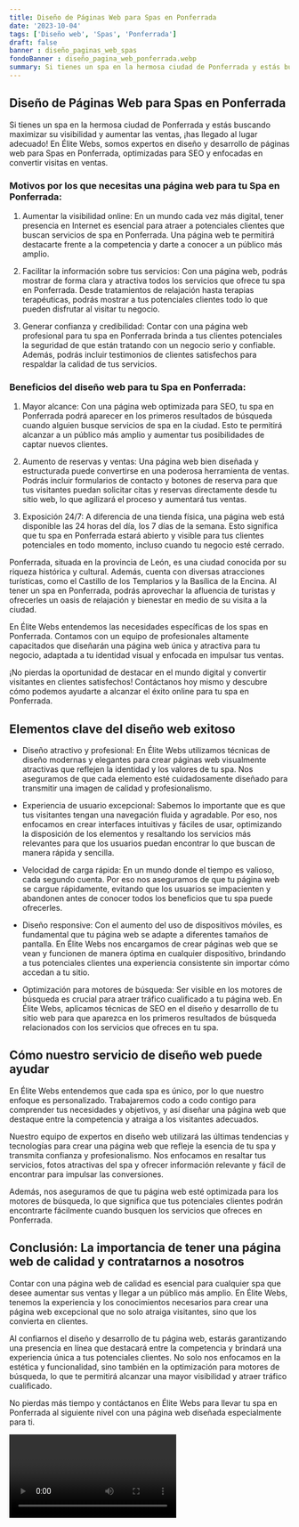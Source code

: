 ```yaml
---
title: Diseño de Páginas Web para Spas en Ponferrada
date: '2023-10-04'
tags: ['Diseño web', 'Spas', 'Ponferrada']
draft: false
banner : diseño_paginas_web_spas
fondoBanner : diseño_pagina_web_ponferrada.webp
summary: Si tienes un spa en la hermosa ciudad de Ponferrada y estás buscando maximizar su visibilidad y aumentar las ventas, ¡has llegado al lugar adecuado! En Élite Webs, somos expertos en diseño y desarrollo de páginas web para Spas en Ponferrada, optimizadas para SEO y enfocadas en convertir visitas en ventas.
---
```


## Diseño de Páginas Web para Spas en Ponferrada

Si tienes un spa en la hermosa ciudad de Ponferrada y estás buscando maximizar su visibilidad y aumentar las ventas, ¡has llegado al lugar adecuado! En Élite Webs, somos expertos en diseño y desarrollo de páginas web para Spas en Ponferrada, optimizadas para SEO y enfocadas en convertir visitas en ventas.

### Motivos por los que necesitas una página web para tu Spa en Ponferrada:

1. Aumentar la visibilidad online: En un mundo cada vez más digital, tener presencia en Internet es esencial para atraer a potenciales clientes que buscan servicios de spa en Ponferrada. Una página web te permitirá destacarte frente a la competencia y darte a conocer a un público más amplio.

2. Facilitar la información sobre tus servicios: Con una página web, podrás mostrar de forma clara y atractiva todos los servicios que ofrece tu spa en Ponferrada. Desde tratamientos de relajación hasta terapias terapéuticas, podrás mostrar a tus potenciales clientes todo lo que pueden disfrutar al visitar tu negocio.

3. Generar confianza y credibilidad: Contar con una página web profesional para tu spa en Ponferrada brinda a tus clientes potenciales la seguridad de que están tratando con un negocio serio y confiable. Además, podrás incluir testimonios de clientes satisfechos para respaldar la calidad de tus servicios.

### Beneficios del diseño web para tu Spa en Ponferrada:

1. Mayor alcance: Con una página web optimizada para SEO, tu spa en Ponferrada podrá aparecer en los primeros resultados de búsqueda cuando alguien busque servicios de spa en la ciudad. Esto te permitirá alcanzar a un público más amplio y aumentar tus posibilidades de captar nuevos clientes.

2. Aumento de reservas y ventas: Una página web bien diseñada y estructurada puede convertirse en una poderosa herramienta de ventas. Podrás incluir formularios de contacto y botones de reserva para que tus visitantes puedan solicitar citas y reservas directamente desde tu sitio web, lo que agilizará el proceso y aumentará tus ventas.

3. Exposición 24/7: A diferencia de una tienda física, una página web está disponible las 24 horas del día, los 7 días de la semana. Esto significa que tu spa en Ponferrada estará abierto y visible para tus clientes potenciales en todo momento, incluso cuando tu negocio esté cerrado.

Ponferrada, situada en la provincia de León, es una ciudad conocida por su riqueza histórica y cultural. Además, cuenta con diversas atracciones turísticas, como el Castillo de los Templarios y la Basílica de la Encina. Al tener un spa en Ponferrada, podrás aprovechar la afluencia de turistas y ofrecerles un oasis de relajación y bienestar en medio de su visita a la ciudad.

En Élite Webs entendemos las necesidades específicas de los spas en Ponferrada. Contamos con un equipo de profesionales altamente capacitados que diseñarán una página web única y atractiva para tu negocio, adaptada a tu identidad visual y enfocada en impulsar tus ventas.

¡No pierdas la oportunidad de destacar en el mundo digital y convertir visitantes en clientes satisfechos! Contáctanos hoy mismo y descubre cómo podemos ayudarte a alcanzar el éxito online para tu spa en Ponferrada.

<GifSeo />

<Cta />

## Elementos clave del diseño web exitoso

- Diseño atractivo y profesional: En Élite Webs utilizamos técnicas de diseño modernas y elegantes para crear páginas web visualmente atractivas que reflejen la identidad y los valores de tu spa. Nos aseguramos de que cada elemento esté cuidadosamente diseñado para transmitir una imagen de calidad y profesionalismo.

- Experiencia de usuario excepcional: Sabemos lo importante que es que tus visitantes tengan una navegación fluida y agradable. Por eso, nos enfocamos en crear interfaces intuitivas y fáciles de usar, optimizando la disposición de los elementos y resaltando los servicios más relevantes para que los usuarios puedan encontrar lo que buscan de manera rápida y sencilla.

- Velocidad de carga rápida: En un mundo donde el tiempo es valioso, cada segundo cuenta. Por eso nos aseguramos de que tu página web se cargue rápidamente, evitando que los usuarios se impacienten y abandonen antes de conocer todos los beneficios que tu spa puede ofrecerles.

- Diseño responsive: Con el aumento del uso de dispositivos móviles, es fundamental que tu página web se adapte a diferentes tamaños de pantalla. En Élite Webs nos encargamos de crear páginas web que se vean y funcionen de manera óptima en cualquier dispositivo, brindando a tus potenciales clientes una experiencia consistente sin importar cómo accedan a tu sitio.

- Optimización para motores de búsqueda: Ser visible en los motores de búsqueda es crucial para atraer tráfico cualificado a tu página web. En Élite Webs, aplicamos técnicas de SEO en el diseño y desarrollo de tu sitio web para que aparezca en los primeros resultados de búsqueda relacionados con los servicios que ofreces en tu spa.

## Cómo nuestro servicio de diseño web puede ayudar

En Élite Webs entendemos que cada spa es único, por lo que nuestro enfoque es personalizado. Trabajaremos codo a codo contigo para comprender tus necesidades y objetivos, y así diseñar una página web que destaque entre la competencia y atraiga a los visitantes adecuados.

Nuestro equipo de expertos en diseño web utilizará las últimas tendencias y tecnologías para crear una página web que refleje la esencia de tu spa y transmita confianza y profesionalismo. Nos enfocamos en resaltar tus servicios, fotos atractivas del spa y ofrecer información relevante y fácil de encontrar para impulsar las conversiones.

Además, nos aseguramos de que tu página web esté optimizada para los motores de búsqueda, lo que significa que tus potenciales clientes podrán encontrarte fácilmente cuando busquen los servicios que ofreces en Ponferrada.

## Conclusión: La importancia de tener una página web de calidad y contratarnos a nosotros

Contar con una página web de calidad es esencial para cualquier spa que desee aumentar sus ventas y llegar a un público más amplio. En Élite Webs, tenemos la experiencia y los conocimientos necesarios para crear una página web excepcional que no solo atraiga visitantes, sino que los convierta en clientes.

Al confiarnos el diseño y desarrollo de tu página web, estarás garantizando una presencia en línea que destacará entre la competencia y brindará una experiencia única a tus potenciales clientes. No solo nos enfocamos en la estética y funcionalidad, sino también en la optimización para motores de búsqueda, lo que te permitirá alcanzar una mayor visibilidad y atraer tráfico cualificado.

No pierdas más tiempo y contáctanos en Élite Webs para llevar tu spa en Ponferrada al siguiente nivel con una página web diseñada especialmente para ti.

<Video />

<CtaBot job='Spas' city='Ponferrada'/>

<Gmaps query='Ponferrada+españa+maps' />